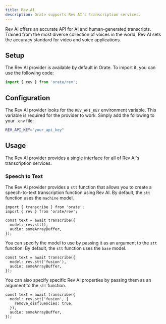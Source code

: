 ```yaml
---
title: Rev AI
description: Orate supports Rev AI's transcription services.
---
```



Rev AI offers an accurate API for AI and human-generated transcripts. Trained from the most diverse collection of voices in the world, Rev AI sets the accuracy standard for video and voice applications.

## Setup

The Rev AI provider is available by default in Orate. To import it, you can use the following code:

```ts
import { rev } from 'orate/rev';
```

## Configuration

The Rev AI provider looks for the `REV_API_KEY` environment variable. This variable is required for the provider to work. Simply add the following to your `.env` file:

```bash
REV_API_KEY="your_api_key"
```

## Usage

The Rev AI provider provides a single interface for all of Rev AI's transcription services.

### Speech to Text

The Rev AI provider provides a `stt` function that allows you to create a speech-to-text transcription function using Rev AI. By default, the `stt` function uses the `machine` model.

```tsx
import { transcribe } from 'orate';
import { rev } from 'orate/rev';

const text = await transcribe({
  model: rev.stt(),
  audio: someArrayBuffer,
});
```

You can specify the model to use by passing it as an argument to the `stt` function. By default, the `stt` function uses the `base` model.

```tsx
const text = await transcribe({
  model: rev.stt('fusion'),
  audio: someArrayBuffer,
});
```

You can also specify specific Rev AI properties by passing them as an argument to the `stt` function.

```tsx
const text = await transcribe({
  model: rev.stt('fusion', {
    remove_disfluencies: true,
  }),
  audio: someArrayBuffer,
});
```
